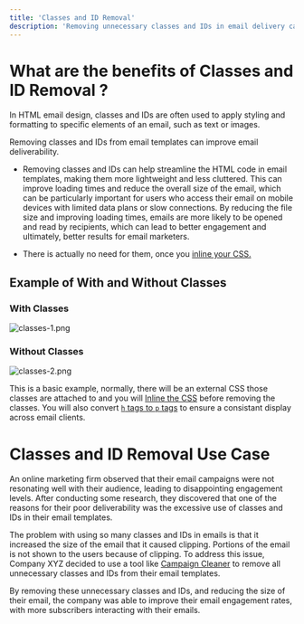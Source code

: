 ```yaml
---
title: 'Classes and ID Removal'
description: 'Removing unnecessary classes and IDs in email delivery can reduce file size and load time, improving deliverability and open rates. Optimizing HTML code is crucial for successful email marketing.'
---
```


# What are the benefits of Classes and ID Removal ?
In HTML email design, classes and IDs are often used to apply styling and formatting to specific elements of an email, such as text or images. 

Removing classes and IDs from email templates can improve email deliverability. 

- Removing classes and IDs can help streamline the HTML code in email templates, making them more lightweight and less cluttered. This can improve loading times and reduce the overall size of the email, which can be particularly important for users who access their email on mobile devices with limited data plans or slow connections. By reducing the file size and improving loading times, emails are more likely to be opened and read by recipients, which can lead to better engagement and ultimately, better results for email marketers.

- There is actually no need for them, once you [inline your CSS.](/features-settings/css-inliner)

## Example of With and Without Classes ##

### With Classes ####

![classes-1.png](/images/classes-3.png)

### Without Classes ###
![classes-2.png](/images/classes-4.png)

This is a basic example, normally, there will be an external CSS those classes are attached to and you will [Inline the CSS](/classes-and-id-removal) before removing the classes.  You will also convert [`h` tags to `p` tags](/features-settings/h-to-p-tag-conversion)  to ensure a consistant display across email clients.

# Classes and ID Removal Use Case

<Note>
An online marketing firm observed that their email campaigns were not resonating well with their audience, leading to disappointing engagement levels.  After conducting some research, they discovered that one of the reasons for their poor deliverability was the excessive use of classes and IDs in their email templates.
 
The problem with using so many classes and IDs in emails is that it increased the size of the email that it caused clipping. Portions of the email is not shown to the users because of clipping. To address this issue, Company XYZ decided to use a tool like [Campaign Cleaner](https://campaigncleaner.com/) to remove all unnecessary classes and IDs from their email templates.
 
By removing these unnecessary classes and IDs, and reducing the size of their email, the company was able to improve their email engagement rates, with more subscribers interacting with their emails.
</Note>


